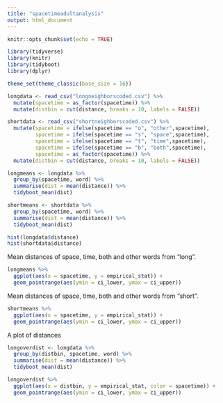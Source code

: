 ```yaml
---
title: "spacetimeadultanalysis"
output: html_document
---
```


```r
knitr::opts_chunk$set(echo = TRUE)
```

```r
library(tidyverse)
library(knitr)
library(tidyboot)
library(dplyr)

theme_set(theme_classic(base_size = 16))
```

```r
longdata <- read_csv("longneighborscoded.csv") %>%
  mutate(spacetime = as_factor(spacetime)) %>%
  mutate(distbin = cut(distance, breaks = 10, labels = FALSE))

shortdata <- read_csv("shortneighborscoded.csv") %>%
  mutate(spacetime = ifelse(spacetime == "o", "other",spacetime),
         spacetime = ifelse(spacetime == "s", "space",spacetime),
         spacetime = ifelse(spacetime == "t", "time",spacetime),
         spacetime = ifelse(spacetime == "b", "both",spacetime),
         spacetime = as_factor(spacetime)) %>%
  mutate(distbin = cut(distance, breaks = 10, labels = FALSE))

longmeans <- longdata %>%
  group_by(spacetime, word) %>%
  summarise(dist = mean(distance)) %>%
  tidyboot_mean(dist)

shortmeans <- shortdata %>%
  group_by(spacetime, word) %>%
  summarise(dist = mean(distance)) %>%
  tidyboot_mean(dist)
```

```r
hist(longdata$distance)
hist(shortdata$distance)
```


Mean distances of space, time, both and other words from "long".
```r
longmeans %>%
  ggplot(aes(x = spacetime, y = empirical_stat)) +
  geom_pointrange(aes(ymin = ci_lower, ymax = ci_upper))
```


Mean distances of space, time, both and other words from "short".
```r
shortmeans %>%
  ggplot(aes(x = spacetime, y = empirical_stat)) +
  geom_pointrange(aes(ymin = ci_lower, ymax = ci_upper))
```

A plot of distances 
```r
longoverdist <- longdata %>%
  group_by(distbin, spacetime, word) %>%
  summarise(dist = mean(distance)) %>%
  tidyboot_mean(dist)

longoverdist %>%
  ggplot(aes(x = distbin, y = empirical_stat, color = spacetime)) +
  geom_pointrange(aes(ymin = ci_lower, ymax = ci_upper))
```

